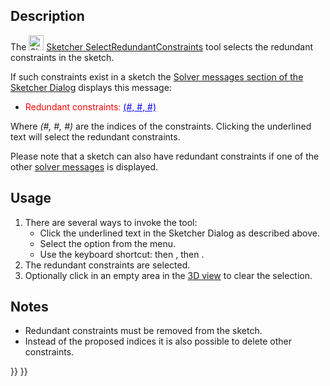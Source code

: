 <languages/>

{{Docnav
|[[Sketcher_SelectElementsAssociatedWithConstraints|Select associated geometry]]
|[[Sketcher_SelectConflictingConstraints|Select conflicting constraints]]
|[[Sketcher_Workbench|Sketcher]]
|IconL=Sketcher_SelectElementsAssociatedWithConstraints.svg
|IconR=Sketcher_SelectConflictingConstraints.svg
|IconC=Workbench_Sketcher.svg
}}

{{GuiCommand
|Name=Sketcher SelectRedundantConstraints
|MenuLocation=Sketch → Sketcher visual → Select redundant constraints
|Workbenches=[[Sketcher_Workbench|Sketcher]]
|Shortcut={{KEY|Z}} {{KEY|P}} {{KEY|R}}
|Version=0.15
}}

==Description== 

The [[Image:Sketcher_SelectRedundantConstraints.svg|24px]] [[Sketcher_SelectRedundantConstraints|Sketcher SelectRedundantConstraints]] tool selects the redundant constraints in the sketch.

If such constraints exist in a sketch the [[Sketcher_Dialog#Solver_messages|Solver messages section of the Sketcher Dialog]] displays this message:
* <span style="color:red;">Redundant constraints: </span><span style="color:blue;text-decoration:underline;">(#, #, #)</span>
Where ''(#, #, #)'' are the indices of the constraints. Clicking the underlined text will select the redundant constraints.

Please note that a sketch can also have redundant constraints if one of the other [[Sketcher_Dialog#Solver_messages|solver messages]] is displayed.

==Usage==

# There are several ways to invoke the tool:
#* Click the underlined text in the Sketcher Dialog as described above.
#* Select the {{MenuCommand|Sketch → Sketcher visual → [[Image:Sketcher_SelectRedundantConstraints.svg|16px]] Select redundant constraints}} option from the menu.
#* Use the keyboard shortcut: {{KEY|Z}} then {{KEY|P}}, then {{KEY|R}}.
# The redundant constraints are selected.
# Optionally click in an empty area in the [[3D_view|3D view]] to clear the selection.

==Notes==

* Redundant constraints must be removed from the sketch.
* Instead of the proposed indices it is also possible to delete other constraints.


{{Docnav
|[[Sketcher_SelectElementsAssociatedWithConstraints|Select associated geometry]]
|[[Sketcher_SelectConflictingConstraints|Select conflicting constraints]]
|[[Sketcher_Workbench|Sketcher]]
|IconL=Sketcher_SelectElementsAssociatedWithConstraints.svg
|IconR=Sketcher_SelectConflictingConstraints.svg
|IconC=Workbench_Sketcher.svg
}}

{{Sketcher_Tools_navi{{#translation:}}}}
{{Userdocnavi{{#translation:}}}}